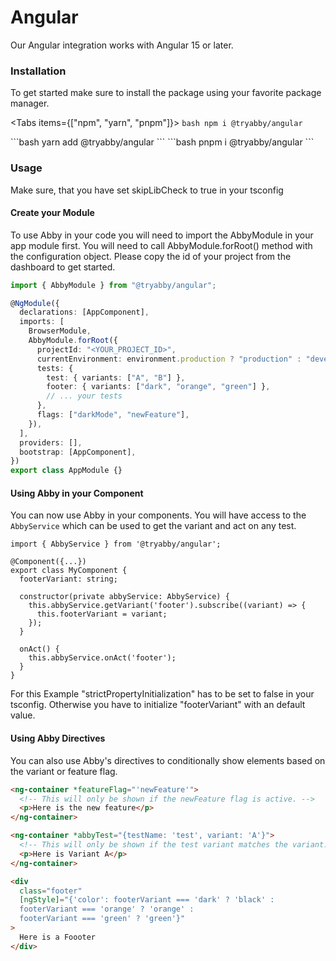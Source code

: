 
# Angular

Our Angular integration works with Angular 15 or later.

### Installation

To get started make sure to install the package using your favorite package manager.

<Tabs items={["npm", "yarn", "pnpm"]}>
  <Tab>
    ```bash
    npm i @tryabby/angular
    ```
    </Tab>

  <Tab>
    ```bash
    yarn add @tryabby/angular
    ```
</Tab>
  <Tab>
    ```bash
    pnpm i @tryabby/angular 
    ```
    </Tab>
</Tabs>

### Usage
<Callout>
Make sure, that you have set skipLibCheck to true in your tsconfig
</Callout>

#### Create your Module

To use Abby in your code you will need to import the AbbyModule in your app module first. You will need to call AbbyModule.forRoot() method with the configuration object. Please copy the id of your project from the dashboard to get started.

```ts
import { AbbyModule } from "@tryabby/angular";

@NgModule({
  declarations: [AppComponent],
  imports: [
    BrowserModule,
    AbbyModule.forRoot({
      projectId: "<YOUR_PROJECT_ID>",
      currentEnvironment: environment.production ? "production" : "development",
      tests: {
        test: { variants: ["A", "B"] },
        footer: { variants: ["dark", "orange", "green"] },
        // ... your tests
      },
      flags: ["darkMode", "newFeature"],
    }),
  ],
  providers: [],
  bootstrap: [AppComponent],
})
export class AppModule {}
```

#### Using Abby in your Component

You can now use Abby in your components. You will have access to the `AbbyService` which can be used to get the variant and act on any test.

```tsx
import { AbbyService } from '@tryabby/angular';

@Component({...})
export class MyComponent {
  footerVariant: string;

  constructor(private abbyService: AbbyService) {
    this.abbyService.getVariant('footer').subscribe((variant) => {
      this.footerVariant = variant;
    });
  }

  onAct() {
    this.abbyService.onAct('footer');
  }
}
```
<Callout>
For this Example "strictPropertyInitialization" has to be set to false in your tsconfig. Otherwise you have to initialize "footerVariant" with an default value.
</Callout>

#### Using Abby Directives

You can also use Abby's directives to conditionally show elements based on the variant or feature flag.

```html
<ng-container *featureFlag="'newFeature'">
  <!-- This will only be shown if the newFeature flag is active. -->
  <p>Here is the new feature</p>
</ng-container>

<ng-container *abbyTest="{testName: 'test', variant: 'A'}">
  <!-- This will only be shown if the test variant matches the variant. -->
  <p>Here is Variant A</p>
</ng-container>

<div
  class="footer"
  [ngStyle]="{'color': footerVariant === 'dark' ? 'black' : 
  footerVariant === 'orange' ? 'orange' : 
  footerVariant === 'green' ? 'green'}"
>
  Here is a Foooter
</div>
```
